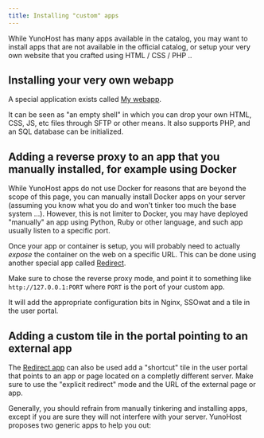 ```yaml
---
title: Installing "custom" apps
---
```


While YunoHost has many apps available in the catalog, you may want to install apps that are not available in the official catalog, or setup your very own website that you crafted using HTML / CSS / PHP ..

## Installing your very own webapp

A special application exists called [My webapp](https://apps.yunohost.org/app/my_webapp).

It can be seen as "an empty shell" in which you can drop your own HTML, CSS, JS, etc files through SFTP or other means. It also supports PHP, and an SQL database can be initialized.

## Adding a reverse proxy to an app that you manually installed, for example using Docker

While YunoHost apps do not use Docker for reasons that are beyond the scope of this page, you can manually install Docker apps on your server (assuming you know what you do and won't tinker too much the base system ...). However, this is not limiter to Docker, you may have deployed "manually" an app using Python, Ruby or other language, and such app usually listen to a specific port.

Once your app or container is setup, you will probably need to actually *expose* the container on the web on a specific URL. This can be done using another special app called [Redirect](https://apps.yunohost.org/app/redirect).

Make sure to chose the reverse proxy mode, and point it to something like `http://127.0.0.1:PORT` where `PORT` is the port of your custom app.

It will add the appropriate configuration bits in Nginx, SSOwat and a tile in the user portal.

## Adding a custom tile in the portal pointing to an external app

The [Redirect app](https://apps.yunohost.org/app/redirect) can also be used add a "shortcut" tile in the user portal that points to an app or page located on a completly different server. Make sure to use the "explicit redirect" mode and the URL of the external page or app.

Generally, you should refrain from manually tinkering and installing apps, except if you are sure they will not interfere with your server. YunoHost proposes two generic apps to help you out:

